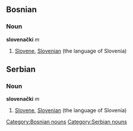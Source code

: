 ==Bosnian==
===Noun===
[[Category:Bosnian nouns]]
'''slovenački''' ''m''
#[[Slovene]], [[Slovenian]] (the language of Slovenia)

==Serbian==
===Noun===
[[Category:Serbian nouns]]
'''slovenački''' ''m''
#[[Slovene]], [[Slovenian]] (the language of Slovenia)